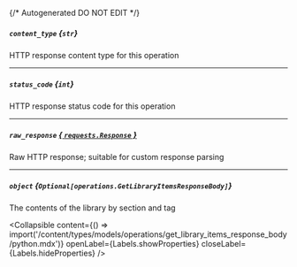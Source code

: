 {/* Autogenerated DO NOT EDIT  */}

##### `content_type` *{`str`}*
HTTP response content type for this operation

---
##### `status_code` *{`int`}*
HTTP response status code for this operation

---
##### `raw_response` [*{ `requests.Response` }*](https://requests.readthedocs.io/en/latest/api/#requests.Response)
Raw HTTP response; suitable for custom response parsing

---
##### `object` *{`Optional[operations.GetLibraryItemsResponseBody]`}*
The contents of the library by section and tag

<Collapsible content={() => import('/content/types/models/operations/get_library_items_response_body/python.mdx')} openLabel={Labels.showProperties} closeLabel={Labels.hideProperties} />



